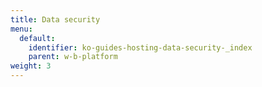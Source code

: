 ---
title: Data security
menu:
  default:
    identifier: ko-guides-hosting-data-security-_index
    parent: w-b-platform
weight: 3
---

